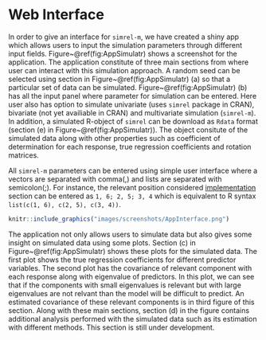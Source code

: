 # Web Interface #

In order to give an interface for `simrel-m`, we have created a shiny app which  allows users to input the simulation parameters through different input fields. Figure~\@ref(fig:AppSimulatr) shows a screenshot for the application. The application constitute of three main sections from where user can interact with  this simulation approach. A random seed can be selected using section in Figure~\@ref(fig:AppSimulatr) (a) so that a particular set of data can be  simulated. Figure~\@ref(fig:AppSimulatr) (b) has all the input panel where  parameter for simulation can be entered. Here user also has option to simulate univariate (uses `simrel` package in CRAN), bivariate (not yet availiable in CRAN)  and multivariate simulation (`simrel-m`). In addition, a simulated R-object of  `simrel` can be download as `Rdata` format (section (e) in Figure~\@ref(fig:AppSimulatr)).  The object consitute of the simulated data along with other properties such as coefficient of determination for each response, true regression coefficients and rotation matrices.

All `simrel-m` parameters can be entered using simple user interface where a vectors are separated with comma(,) and lists are separated with  semicolon(;). For instance, the relevant position considered  [implementation](#implementation) section can be entered as `1, 6; 2, 5; 3, 4` which is equivalent to R syntax `list(c(1, 6), c(2, 5), c(3, 4))`.

```r
knitr::include_graphics("images/screenshots/AppInterface.png")
```

The application not only allows users to simulate data but also gives some insight on simulated data using some plots. Section (c) in Figure~\@ref(fig:AppSimulatr) shows these plots for the simulated data. The first plot shows the true regression coefficients for different predictor variables. The second plot has the covariance of relevant component with each response along with eigenvalue of predictors. In this plot, we can see that if the components with small eigenvalues is relevant but with large eigenvalues are not relvant than the model will be difficult to predict. An estimated covariance of these relevant components is in third figure of this section. Along with these main sections, section (d) in the figure contains additional analysis performed with the simulated data such as its estimation with different methods. This section is still under development.
